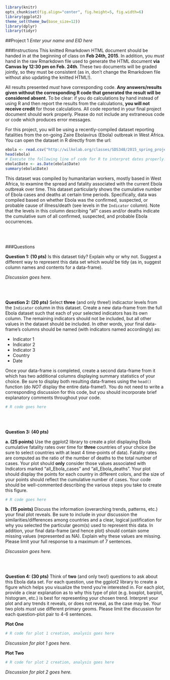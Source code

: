 ```r
library(knitr)
opts_chunk$set(fig.align="center", fig.height=5, fig.width=6)
library(ggplot2)
theme_set(theme_bw(base_size=12))
library(dplyr)
library(tidyr)
```

##Project 1
*Enter your name and EID here*

###Instructions
This knitted Rmarkdown HTML document should be handed in at the beginning of class on **Feb 24th, 2015**. In addition, you *must* hand in the raw Rmarkdown file used to generate the HTML document **via Canvas by 12:30 pm on Feb. 24th**. These two documents will be graded jointly, so they must be consistent (as in, don't change the Rmarkdown file without also updating the knitted HTML!).

All results presented *must* have corresponding code. **Any answers/results given without the corresponding R code that generated the result will be considered absent.** To be clear: if you do calculations by hand instead of using R and then report the results from the calculations, **you will not receive credit** for those calculations. All code reported in your final project document should work properly. Please do not include any extraneous code or code which produces error messages.

For this project, you will be using a recently-compiled dataset reporting fatalities from the on-going Zaire Ebolavirus (Ebola) outbreak in West Africa. You can open the dataset in R directly from the url:
```r
ebola <- read.csv("http://wilkelab.org/classes/SDS348/2015_spring_projects/project1/ebola.csv")
head(ebola)
# Execute the following line of code for R to interpret dates properly. Note that you can now perform summary statistics, etc. with this column. Try it out!
ebola$Date <- as.Date(ebola$Date)
summary(ebola$Date)
```
This dataset was compiled by humanitarian workers, mostly based in West Africa, to examine the spread and fatality associated with the current Ebola outbreak over time. This dataset particularly shows the cumulative number of Ebola cases and deaths at certain time periods. Specifically, data was compiled based on whether Ebola was the confirmed, suspected, or probable cause of illness/death (see levels in the `Indicator` column). Note that the levels in this column describing "all" cases and/or deaths indicate the cumulative sum of all confirmed, suspected, and probable Ebola occurrences.


<br><br>

###Questions

**Question 1: (10 pts)**
Is this dataset tidy? Explain why or why not. Suggest a different way to represent this data set which *would* be tidy (as in, suggest column names and contents for a data-frame).

*Discussion goes here.*

<br><br>

**Question 2: (20 pts)**
Select **three** (and only three!) indicactor levels from the `Indicator` column in this dataset. Create a new data-frame from the full Ebola dataset such that each of your selected indicators has its own column. The remaining indicators should not be included, but all other values in the dataset should be included. In other words, your final data-frame's columns should be named (with indicators named accordingly) as:

  - Indicator 1
  - Indicator 2
  - Indicator 3
  - Country
  - Date 
 
Once your data-frame is completed, create a second data-frame from it which has two additional columns displaying summary statistics of your choice. Be sure to display both resulting data-frames using the `head()` function (do *NOT* display the entire data-frame!). You do not need to write a corresponding discussion for this code, but you should incorporate brief explanatory comments throughout your code.



```r
# R code goes here
```


<br><br>

**Question 3: (40 pts)**

   **a. (25 points)** Use the ggplot2 library to create a plot displaying Ebola cumulative fatality rates over time for **three** countries of your choice (be sure to select countries with at least 4 time-points of data). Fatality rates are computed as the ratio of the number of deaths to the total number of cases. Your plot should **only** consider those values associated with Indicators marked "all\_Ebola\_cases" and "all\_Ebola\_deaths". Your plot should display the points for each country in different colors, and the size of your points should reflect the cumulative number of cases. Your code should be well-commented describing the various steps you take to create this figure. 


```r
# R code goes here
```


  **b. (15 points)** Discuss the information (overarching trends, patterns, etc.) your final plot reveals. Be sure to include in your discussion the similarities/differences among countries and a clear, logical justification for why you selected the particular geom(s) used to represent this data. In addition, your final data-frame (and hence plot) should contain some missing values (represented as NA). Explain why these values are missing. Please limit your full response to a maximum of 7 sentences.
  
  *Discussion goes here.*

<br><br>

**Question 4: (30 pts)**
Think of **two** (and only two!) questions to ask about this Ebola data set. For each question, use the ggplot2 library to create a figure which helps you visualize the trend you're interested in. For each plot, provide a clear explanation as to why this type of plot (e.g. boxplot, barplot, histogram, etc.) is best for representing your chosen trend. Interpret your plot and any trends it reveals, or does not reveal, as the case may be. Your two plots *must* use different primary geoms. Please limit the discussion for each question-plot pair to 4-6 sentences.

**Plot One**
```r
# R code for plot 1 creation, analysis goes here
```

*Discussion for plot 1 goes here.*

**Plot Two**
```r
# R code for plot 2 creation, analysis goes here
```

*Discussion for plot 2 goes here.*

